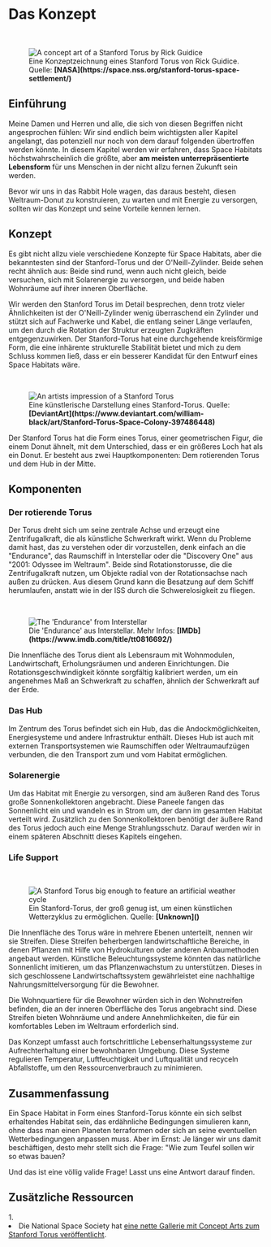 
# Das Konzept

<ReadingTime duration="5" />
<AudioPlayer ident="concept" />

<br/>
<figure>
<Image src={require(".//../../../resources/images/stanfordtorus.png")} alt="A concept art of a Stanford Torus by Rick Guidice" />
<figcaption style={{ color: "rgb(156, 156, 156)", fontSize: "14px", marginTop: "2px" }}>Eine Konzeptzeichnung eines Stanford Torus von Rick Guidice. Quelle: <strong>[NASA](https://space.nss.org/stanford-torus-space-settlement/)</strong></figcaption>
</figure>

## Einführung
Meine Damen und Herren und alle, die sich von diesen Begriffen nicht angesprochen fühlen: Wir sind endlich beim wichtigsten aller Kapitel angelangt, das potenziell nur noch von dem darauf folgenden übertroffen werden könnte. In diesem Kapitel werden wir erfahren, dass Space Habitats höchstwahrscheinlich die größte, aber <strong>am meisten unterrepräsentierte Lebensform</strong> für uns Menschen in der nicht allzu fernen Zukunft sein werden.

Bevor wir uns in das Rabbit Hole wagen, das daraus besteht, diesen Weltraum-Donut zu konstruieren, zu warten und mit Energie zu versorgen, sollten wir das Konzept und seine Vorteile kennen lernen.

## Konzept
Es gibt nicht allzu viele verschiedene Konzepte für Space Habitats, aber die bekanntesten sind der Stanford-Torus und der O'Neill-Zylinder. Beide sehen recht ähnlich aus: Beide sind rund, wenn auch nicht gleich, beide versuchen, sich mit Solarenergie zu versorgen, und beide haben Wohnräume auf ihrer inneren Oberfläche. 

Wir werden den Stanford Torus im Detail besprechen, denn trotz vieler Ähnlichkeiten ist der O'Neill-Zylinder wenig überraschend ein Zylinder und stützt sich auf Fachwerke und Kabel, die entlang seiner Länge verlaufen, um den durch die Rotation der Struktur erzeugten Zugkräften entgegenzuwirken. Der Stanford-Torus hat eine durchgehende kreisförmige Form, die eine inhärente strukturelle Stabilität bietet und mich zu dem Schluss kommen ließ, dass er ein besserer Kandidat für den Entwurf eines Space Habitats wäre. 

<br/>
<figure>
<Image src={require(".//../../../resources/images/stanfordtorus2.png")} alt="An artists impression of a Stanford Torus" />
<figcaption style={{ color: "rgb(156, 156, 156)", fontSize: "14px", marginTop: "2px" }}>Eine künstlerische Darstellung eines Stanford-Torus. Quelle: <strong>[DeviantArt](https://www.deviantart.com/william-black/art/Stanford-Torus-Space-Colony-397486448)</strong></figcaption>
</figure>

Der Stanford Torus hat die Form eines Torus, einer geometrischen Figur, die einem Donut ähnelt, mit dem Unterschied, dass er ein größeres Loch hat als ein Donut. Er besteht aus zwei Hauptkomponenten: Dem rotierenden Torus und dem Hub in der Mitte.

## Komponenten
### Der rotierende Torus
Der Torus dreht sich um seine zentrale Achse und erzeugt eine Zentrifugalkraft, die als künstliche Schwerkraft wirkt. Wenn du Probleme damit hast, das zu verstehen oder dir vorzustellen, denk einfach an die "Endurance", das Raumschiff in Interstellar oder die "Discovery One" aus "2001: Odyssee im Weltraum". Beide sind Rotationstorusse, die die Zentrifugalkraft nutzen, um Objekte radial von der Rotationsachse nach außen zu drücken. Aus diesem Grund kann die Besatzung auf dem Schiff herumlaufen, anstatt wie in der ISS durch die Schwerelosigkeit zu fliegen. 

<br/>
<figure>
<Image src={require(".//../../../resources/images/endurance.gif")} alt="The 'Endurance' from Interstellar" />
<figcaption style={{ color: "rgb(156, 156, 156)", fontSize: "14px", marginTop: "2px" }}>Die 'Endurance' aus Interstellar. Mehr Infos: <strong>[IMDb](https://www.imdb.com/title/tt0816692/)</strong></figcaption>
</figure>

Die Innenfläche des Torus dient als Lebensraum mit Wohnmodulen, Landwirtschaft, Erholungsräumen und anderen Einrichtungen. Die Rotationsgeschwindigkeit könnte sorgfältig kalibriert werden, um ein angenehmes Maß an Schwerkraft zu schaffen, ähnlich der Schwerkraft auf der Erde.

### Das Hub
Im Zentrum des Torus befindet sich ein Hub, das die Andockmöglichkeiten, Energiesysteme und andere Infrastruktur enthält. Dieses Hub ist auch mit externen Transportsystemen wie Raumschiffen oder Weltraumaufzügen verbunden, die den Transport zum und vom Habitat ermöglichen.

### Solarenergie
Um das Habitat mit Energie zu versorgen, sind am äußeren Rand des Torus große Sonnenkollektoren angebracht. Diese Paneele fangen das Sonnenlicht ein und wandeln es in Strom um, der dann im gesamten Habitat verteilt wird. Zusätzlich zu den Sonnenkollektoren benötigt der äußere Rand des Torus jedoch auch eine Menge Strahlungsschutz. Darauf werden wir in einem späteren Abschnitt dieses Kapitels eingehen.

### Life Support

<br/>
<figure>
<Image src={require(".//../../../resources/images/stanfordtorus3.png")} alt="A Stanford Torus big enough to feature an artificial weather cycle" />
<figcaption style={{ color: "rgb(156, 156, 156)", fontSize: "14px", marginTop: "2px" }}>Ein Stanford-Torus, der groß genug ist, um einen künstlichen Wetterzyklus zu ermöglichen. Quelle: <strong>[Unknown]()</strong></figcaption>
</figure>

Die Innenfläche des Torus wäre in mehrere Ebenen unterteilt, nennen wir sie Streifen. Diese Streifen beherbergen landwirtschaftliche Bereiche, in denen Pflanzen mit Hilfe von Hydrokulturen oder anderen Anbaumethoden angebaut werden. Künstliche Beleuchtungssysteme könnten das natürliche Sonnenlicht imitieren, um das Pflanzenwachstum zu unterstützen. Dieses in sich geschlossene Landwirtschaftssystem gewährleistet eine nachhaltige Nahrungsmittelversorgung für die Bewohner.

Die Wohnquartiere für die Bewohner würden sich in den Wohnstreifen befinden, die an der inneren Oberfläche des Torus angebracht sind. Diese Streifen bieten Wohnräume und andere Annehmlichkeiten, die für ein komfortables Leben im Weltraum erforderlich sind.

Das Konzept umfasst auch fortschrittliche Lebenserhaltungssysteme zur Aufrechterhaltung einer bewohnbaren Umgebung. Diese Systeme regulieren Temperatur, Luftfeuchtigkeit und Luftqualität und recyceln Abfallstoffe, um den Ressourcenverbrauch zu minimieren.

## Zusammenfassung
Ein Space Habitat in Form eines Stanford-Torus könnte ein sich selbst erhaltendes Habitat sein, das erdähnliche Bedingungen simulieren kann, ohne dass man einen Planeten terraformen oder sich an seine eventuellen Wetterbedingungen anpassen muss. Aber im Ernst: Je länger wir uns damit beschäftigen, desto mehr stellt sich die Frage: "Wie zum Teufel sollen wir so etwas bauen?

Und das ist eine völlig valide Frage! Lasst uns eine Antwort darauf finden.


<SaveArticleSection article="space-habitats-concept"/>

## Zusätzliche Ressourcen
<AdditionalResources>
  <div>
    <span>1. </span><li>Die National Space Society hat <a href="https://space.nss.org/stanford-torus-space-settlement/" target="_blank">eine nette Gallerie mit Concept Arts zum Stanford Torus veröffentlicht</a>.</li>
  </div>
</AdditionalResources>


<Analytics />